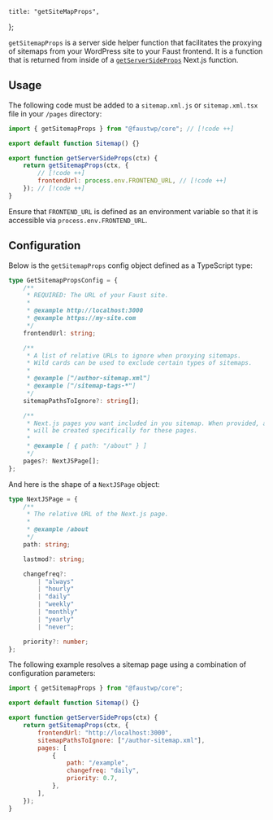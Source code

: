 	title: "getSiteMapProps",
};

`getSitemapProps` is a server side helper function that facilitates the proxying of sitemaps from your WordPress site to your Faust frontend. It is a function that is returned from inside of a [`getServerSideProps`](https://nextjs.org/docs/basic-features/data-fetching/get-server-side-props) Next.js function.

## Usage

The following code must be added to a `sitemap.xml.js` or `sitemap.xml.tsx` file in your `/pages` directory:

```js title="/pages/sitemap.xml.js"
import { getSitemapProps } from "@faustwp/core"; // [!code ++]

export default function Sitemap() {}

export function getServerSideProps(ctx) {
	return getSitemapProps(ctx, {
		// [!code ++]
		frontendUrl: process.env.FRONTEND_URL, // [!code ++]
	}); // [!code ++]
}
```

Ensure that `FRONTEND_URL` is defined as an environment variable so that it is accessible via `process.env.FRONTEND_URL`.

## Configuration

Below is the `getSitemapProps` config object defined as a TypeScript type:

```ts
type GetSitemapPropsConfig = {
	/**
	 * REQUIRED: The URL of your Faust site.
	 *
	 * @example http://localhost:3000
	 * @example https://my-site.com
	 */
	frontendUrl: string;

	/**
	 * A list of relative URLs to ignore when proxying sitemaps.
	 * Wild cards can be used to exclude certain types of sitemaps.
	 *
	 * @example ["/author-sitemap.xml"]
	 * @example ["/sitemap-tags-*"]
	 */
	sitemapPathsToIgnore?: string[];

	/**
	 * Next.js pages you want included in you sitemap. When provided, an index
	 * will be created specifically for these pages.
	 *
	 * @example [ { path: "/about" } ]
	 */
	pages?: NextJSPage[];
};
```

And here is the shape of a `NextJSPage` object:

```ts
type NextJSPage = {
	/**
	 * The relative URL of the Next.js page.
	 *
	 * @example /about
	 */
	path: string;

	lastmod?: string;

	changefreq?:
		| "always"
		| "hourly"
		| "daily"
		| "weekly"
		| "monthly"
		| "yearly"
		| "never";

	priority?: number;
};
```

The following example resolves a sitemap page using a combination of configuration parameters:

```js title="sitemap.xml.js"
import { getSitemapProps } from "@faustwp/core";

export default function Sitemap() {}

export function getServerSideProps(ctx) {
	return getSitemapProps(ctx, {
		frontendUrl: "http://localhost:3000",
		sitemapPathsToIgnore: ["/author-sitemap.xml"],
		pages: [
			{
				path: "/example",
				changefreq: "daily",
				priority: 0.7,
			},
		],
	});
}
```
